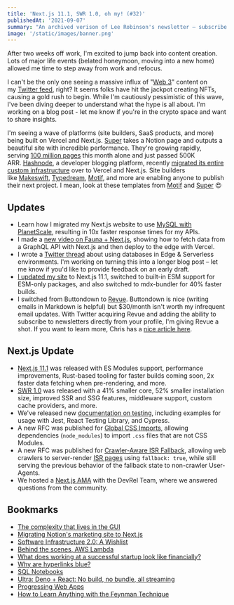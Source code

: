 ```yaml
---
title: 'Next.js 11.1, SWR 1.0, oh my! (#32)'
publishedAt: '2021-09-07'
summary: "An archived verison of Lee Robinson's newsletter – subscribe to get early access."
image: '/static/images/banner.png'
---
```


After two weeks off work, I'm excited to jump back into content creation. Lots of major life events (belated honeymoon, moving into a new home) allowed me time to step away from work and refocus.

I can't be the only one seeing a massive influx of "[Web 3](https://www.freecodecamp.org/news/what-is-web3/)" content on my [Twitter feed](https://twitter.com/hghmls/status/1433234653490683907), right? It seems folks have hit the jackpot creating NFTs, causing a gold rush to begin. While I'm cautiously pessimistic of this wave, I've been diving deeper to understand what the hype is all about. I'm working on a blog post - let me know if you're in the crypto space and want to share insights.

I'm seeing a wave of platforms (site builders, SaaS products, and more) being built on Vercel and Next.js. [Super](https://super.so/) takes a Notion page and outputs a beautiful site with incredible performance. They're growing rapidly, serving [100 million pages](https://twitter.com/TrillCyborg/status/1432404103611568133) this month alone and just passed 500K ARR. [Hashnode](https://townhall.hashnode.com/powerful-and-superfast-hashnode-blogs-now-powered-by-nextjs-11-and-vercel), a developer blogging platform, recently [migrated its entire custom infrastructure](https://townhall.hashnode.com/powerful-and-superfast-hashnode-blogs-now-powered-by-nextjs-11-and-vercel) over to Vercel and Next.js. Site builders like [Makeswift](https://www.makeswift.com/), [Typedream](https://typedream.com/), [Motif](https://motif.land/), and more are enabling anyone to publish their next project. I mean, look at these templates from [Motif](https://twitter.com/leeerob/status/1422762335442190338) and [Super](https://super.so/market) 😍

## Updates

- Learn how I migrated my Next.js website to use [MySQL with PlanetScale](/blog/mysql-planetscale), resulting in 10x faster response times for my APIs.
- I made a [new video on Fauna + Next.js](https://www.youtube.com/watch&v=92qPXQa_BUQ), showing how to fetch data from a GraphQL API with Next.js and then deploy to the edge with Vercel.
- I wrote a [Twitter thread](https://twitter.com/leeerob/status/1430177168307412998) about using databases in Edge & Serverless environments. I'm working on turning this into a longer blog post – let me know if you'd like to provide feedback on an early draft.
- [I updated my site](https://github.com/leerob/leerob.io/pull/354) to Next.js 11.1, switched to built-in ESM support for ESM-only packages, and also switched to mdx-bundler for 40% faster builds.
- I switched from Buttondown to [Revue](/snippets/revue). Buttondown is nice (writing emails in Markdown is helpful) but $30/month isn't worth my infrequent email updates. With Twitter acquiring Revue and adding the ability to subscribe to newsletters directly from your profile, I'm giving Revue a shot. If you want to learn more, Chris has a [nice article here](https://www.ctnicholas.dev/articles/integrate-twitter-newsletters-with-api-routes).

## Next.js Update

- [Next.js 11.1](https://nextjs.org/blog/next-11-1) was released with ES Modules support, performance improvements, Rust-based tooling for faster builds coming soon, 2x faster data fetching when pre-rendering, and more.
- [SWR 1.0](https://swr.vercel.app/blog/swr-v1) was released with a 41% smaller core, 52% smaller installation size, improved SSR and SSG features, middleware support, custom cache providers, and more.
- We've released new [documentation on testing](https://nextjs.org/docs/testing), including examples for usage with Jest, React Testing Library, and Cypress.
- A new RFC was published for [Global CSS Imports](https://github.com/vercel/next.js/discussions/27953), allowing dependencies (`node_modules`) to import `.css` files that are not CSS Modules.
- A new RFC was published for [Crawler-Aware ISR Fallback](https://github.com/vercel/next.js/discussions/28180), allowing web crawlers to server-render [ISR pages](https://vercel.com/docs/next.js/incremental-static-regeneration) using `fallback: true`, while still serving the previous behavior of the fallback state to non-crawler User-Agents.
- We hosted a [Next.js AMA](https://github.com/vercel/next.js/discussions/27687) with the DevRel Team, where we answered questions from the community.

## Bookmarks

- [The complexity that lives in the GUI](https://blog.royalsloth.eu/posts/the-complexity-that-lives-in-the-gui/)
- [Migrating Notion's marketing site to Next.js](https://www.notion.so/blog/migrating-notion-marketing-to-next-js)
- [Software Infrastructure 2.0: A Wishlist](https://erikbern.com/2021/04/19/software-infrastructure-2.0-a-wishlist.html)
- [Behind the scenes, AWS Lambda](https://www.bschaatsbergen.com/behind-the-scenes-lambda)
- [What does working at a successful startup look like financially?](https://zamiang.com/working-at-a-successful-startup-look-like-financially)
- [Why are hyperlinks blue?](https://blog.mozilla.org/en/internet-culture/deep-dives/why-are-hyperlinks-blue/)
- [SQL Notebooks](https://popsql.com/notebooks)
- [Ultra: Deno + React: No build, no bundle, all streaming](https://github.com/exhibitionist-digital/ultra)
- [Progressing Web Apps](https://blog.almaer.com/progressing-web-apps/)
- [How to Learn Anything with the Feynman Technique](https://blog.doist.com/feynman-technique/)
